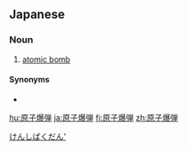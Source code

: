 {{also|原子爆彈}}
==Japanese==
{{ja-kanjitab|げん|し|ばく|だん}}

===Noun===
{{ja-noun|げんし ばくだん}}

# [[atomic bomb]]

====Synonyms====
* {{ja-r|原爆|げんばく}}

[[Category:ja:Weapons|けんしばくだん']]

[[hu:原子爆弾]]
[[ja:原子爆弾]]
[[fi:原子爆弾]]
[[zh:原子爆弾]]